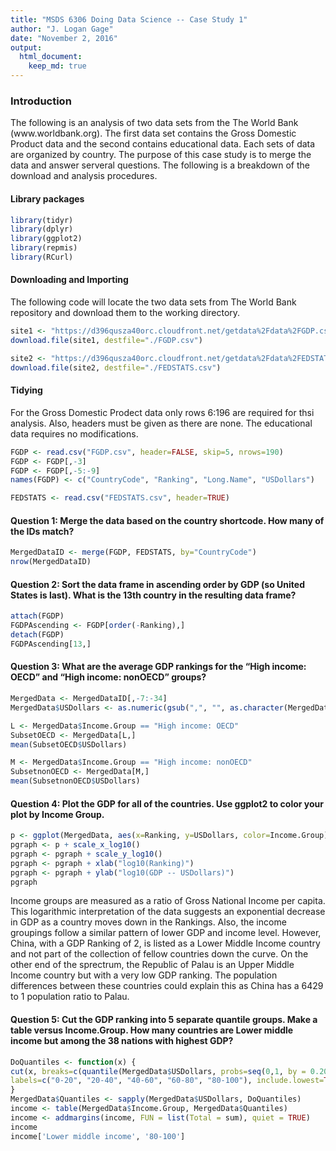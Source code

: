 ```yaml
---
title: "MSDS 6306 Doing Data Science -- Case Study 1"
author: "J. Logan Gage"
date: "November 2, 2016"
output: 
  html_document:
    keep_md: true
---
```


### Introduction

The following is an analysis of two data sets from the The World Bank (www.worldbank.org). The first data set contains the Gross Domestic Product data and the second contains educational data. Each sets of data are organized by country.  The purpose of this case study is to merge the data and answer serveral questions.  The following is a breakdown of the download and analysis procedures.

#### Library packages

```r
library(tidyr)
library(dplyr)
library(ggplot2)
library(repmis)
library(RCurl)
```

#### Downloading and Importing

The following code will locate the two data sets from The World Bank repository and download them to the working directory.

```r
site1 <- "https://d396qusza40orc.cloudfront.net/getdata%2Fdata%2FGDP.csv"
download.file(site1, destfile="./FGDP.csv")

site2 <- "https://d396qusza40orc.cloudfront.net/getdata%2Fdata%2FEDSTATS_Country.csv"
download.file(site2, destfile="./FEDSTATS.csv")
```

#### Tidying

For the Gross Domestic Prodect data only rows 6:196 are required for thsi analysis.  Also, headers must be given as there are none.  The educational data requires no modifications.

```r
FGDP <- read.csv("FGDP.csv", header=FALSE, skip=5, nrows=190)
FGDP <- FGDP[,-3]
FGDP <- FGDP[,-5:-9]
names(FGDP) <- c("CountryCode", "Ranking", "Long.Name", "USDollars")

FEDSTATS <- read.csv("FEDSTATS.csv", header=TRUE)
```

#### Question 1: Merge the data based on the country shortcode. How many of the IDs match?

```r
MergedDataID <- merge(FGDP, FEDSTATS, by="CountryCode")
nrow(MergedDataID)
```

#### Question 2: Sort the data frame in ascending order by GDP (so United States is last). What is the 13th country in the resulting data frame?

```r
attach(FGDP)
FGDPAscending <- FGDP[order(-Ranking),]
detach(FGDP)
FGDPAscending[13,]
```

#### Question 3:  What are the average GDP rankings for the "High income: OECD" and "High income: nonOECD" groups?

```r
MergedData <- MergedDataID[,-7:-34]
MergedData$USDollars <- as.numeric(gsub(",", "", as.character(MergedData$USDollars)))

L <- MergedData$Income.Group == "High income: OECD"
SubsetOECD <- MergedData[L,]
mean(SubsetOECD$USDollars)

M <- MergedData$Income.Group == "High income: nonOECD"
SubsetnonOECD <- MergedData[M,]
mean(SubsetnonOECD$USDollars)
```

#### Question 4:  Plot the GDP for all of the countries. Use ggplot2 to color your plot by Income Group.

```r
p <- ggplot(MergedData, aes(x=Ranking, y=USDollars, color=Income.Group)) + geom_point()
pgraph <- p + scale_x_log10()
pgraph <- pgraph + scale_y_log10()
pgraph <- pgraph + xlab("log10(Ranking)")
pgraph <- pgraph + ylab("log10(GDP -- USDollars)")
pgraph
```

Income groups are measured as a ratio of Gross National Income per capita.  This logarithmic interpretation of the data suggests an exponential decrease in GDP as a country moves down in the Rankings. Also, the income groupings follow a similar pattern of lower GDP and income level.  However, China, with a GDP Ranking of 2, is listed as a Lower Middle Income country and not part of the collection of fellow countries down the curve.  On the other end of the sprectrum, the Republic of Palau is an Upper Middle Income country but with a very low GDP ranking.  The population differences between these countries could explain this as China has a 6429 to 1 population ratio to Palau.


#### Question 5:  Cut the GDP ranking into 5 separate quantile groups. Make a table versus Income.Group. How many countries are Lower middle income but among the 38 nations with highest GDP?

```r
DoQuantiles <- function(x) {
cut(x, breaks=c(quantile(MergedData$USDollars, probs=seq(0,1, by = 0.20))),
labels=c("0-20", "20-40", "40-60", "60-80", "80-100"), include.lowest=TRUE)
}
MergedData$Quantiles <- sapply(MergedData$USDollars, DoQuantiles)
income <- table(MergedData$Income.Group, MergedData$Quantiles)
income <- addmargins(income, FUN = list(Total = sum), quiet = TRUE)
income
income['Lower middle income', '80-100']
```


